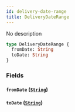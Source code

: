 ```yaml
---
id: delivery-date-range
title: DeliveryDateRange
---
```


No description

```graphql
type DeliveryDateRange {
  fromDate: String
  toDate: String
}
```

### Fields

#### `fromDate` ([`String`](../../rate-service/scalars/string))

#### `toDate` ([`String`](../../rate-service/scalars/string))
